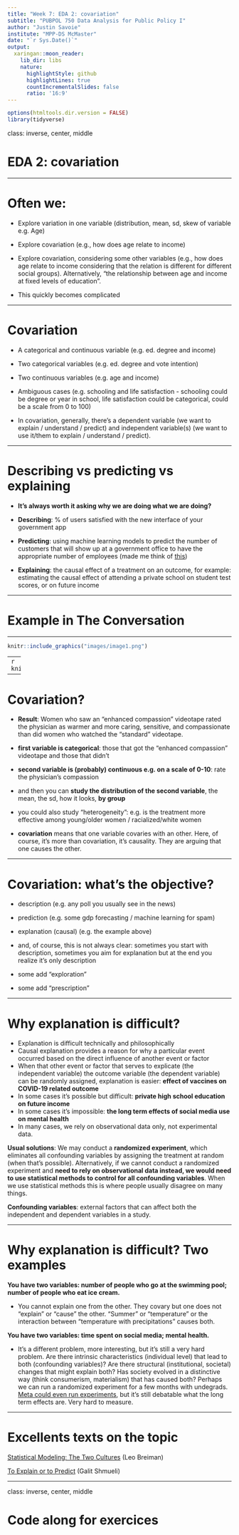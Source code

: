 ```yaml
---
title: "Week 7: EDA 2: covariation"
subtitle: "PUBPOL 750 Data Analysis for Public Policy I"
author: "Justin Savoie"
institute: "MPP-DS McMaster"
date: "`r Sys.Date()`"
output:
  xaringan::moon_reader:
    lib_dir: libs
    nature:
      highlightStyle: github
      highlightLines: true
      countIncrementalSlides: false
      ratio: '16:9'
---
```


```r
options(htmltools.dir.version = FALSE)
library(tidyverse)
```

class: inverse, center, middle

# EDA 2: covariation

---

# Often we:

- Explore variation in one variable (distribution, mean, sd, skew of variable e.g. Age)

- Explore covariation (e.g., how does age relate to income)

- Explore covariation, considering some other variables (e.g., how does age relate to income considering that the relation is different for different social groups). Alternatively, "the relationship between age and income at fixed levels of education".

- This quickly becomes complicated

---

# Covariation

- A categorical and continuous variable (e.g. ed. degree and income)
- Two categorical variables (e.g. ed. degree and vote intention)
- Two continuous variables (e.g. age and income)


- Ambiguous cases (e.g. schooling and life satisfaction - schooling could be degree or year in school, life satisfaction could be categorical, could be a scale from 0 to 100)

- In covariation, generally, there's a dependent variable (we want to explain / understand / predict) and independent variable(s) (we want to use it/them to explain / understand / predict).

---

# Describing vs predicting vs explaining

- **It's always worth it asking why we are doing what we are doing?**

- **Describing**: % of users satisfied with the new interface of your government app

- **Predicting**: using machine learning models to predict the number of customers that will show up at a government office to have the appropriate number of employees (made me think of [this](https://www.cbc.ca/news/canada/nova-scotia/data-analyst-whistleblower-nova-scotia-1.7009463))

- **Explaining**: the causal effect of a treatment on an outcome, for example: estimating the causal effect of attending a private school on student test scores, or on future income

---

# Example in The Conversation

---

```r
knitr::include_graphics("images/image1.png")
```

---
```r
knitr::include_graphics("images/image2.png")
```

---

# Covariation?

- **Result**: Women who saw an “enhanced compassion” videotape rated the physician as warmer and more caring, sensitive, and compassionate than did women who watched the “standard” videotape.

- **first variable is categorical**: those that got the “enhanced compassion” videotape and those that didn't

- **second variable is (probably) continuous e.g. on a scale of 0-10**: rate the physician's compassion

- and then you can **study the distribution of the second variable**, the mean, the sd, how it looks, **by group**

- you could also study "heterogeneity": e.g. is the treatment more effective among young/older women / racialized/white women

- **covariation** means that one variable covaries with an other. Here, of course, it's more than covariation, it's causality. They are arguing that one causes the other.

---

# Covariation: what's the objective?

- description (e.g. any poll you usually see in the news)
- prediction (e.g. some gdp forecasting / machine learning for spam)
- explanation (causal) (e.g. the example above)

- and, of course, this is not always clear: sometimes you start with description, sometimes you aim for explanation but at the end you realize it's only description

- some add "exploration"
- some add "prescription"

---

# Why explanation is difficult?

- Explanation is difficult technically and philosophically
- Causal explanation provides a reason for why a particular event occurred based on the direct influence of another event or factor
- When that other event or factor that serves to explicate (the independent variable) the outcome variable (the dependent variable) can be randomly assigned, explanation is easier: **effect of vaccines on COVID-19 related outcome**
- In some cases it's possible but difficult: **private high school education on future income**
- In some cases it's impossible: **the long term effects of social media use on mental health**
- In many cases, we rely on observational data only, not experimental data.

**Usual solutions**: We may conduct a **randomized experiment**, which eliminates all confounding variables by assigning the treatment at random (when that's possible). Alternatively, if we cannot conduct a randomized experiment and **need to rely on observational data instead, we would need to use statistical methods to control for all confounding variables**. When we use statistical methods this is where people usually disagree on many things.  

**Confounding variables**: external factors that can affect both the independent and dependent variables in a study.

---

# Why explanation is difficult? Two examples

**You have two variables: number of people who go at the swimming pool; number of people who eat ice cream. **

- You cannot explain one from the other. They covary but one does not "explain" or "cause" the other. "Summer" or "temperature" or the interaction between "temperature with precipitations" causes both.

**You have two variables: time spent on social media; mental health.**

- It's a different problem, more interesting, but it's still a very hard problem. Are there intrinsic characteristics (individual level) that lead to both (confounding variables)? Are there structural (institutional, societal) changes that might explain both? Has society evolved in a distinctive way (think consumerism, materialism) that has caused both? Perhaps we can run a randomized experiment for a few months with undegrads. [Meta could even run experiments](https://www.cnbc.com/2023/07/27/science-and-nature-studies-on-facebook-show-algorithm-not-only-problem.html), but it's still debatable what the long term effects are. Very hard to measure.

---

# Excellents texts on the topic

[Statistical Modeling: The Two Cultures](https://projecteuclid.org/journals/statistical-science/volume-16/issue-3/Statistical-Modeling--The-Two-Cultures-with-comments-and-a/10.1214/ss/1009213726.full) (Leo Breiman)

[To Explain or to Predict](https://www.stat.berkeley.edu/~aldous/157/Papers/shmueli.pdf) (Galit Shmueli)

---

class: inverse, center, middle

# Code along for exercices